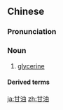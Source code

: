 ==Chinese==
{{zh-forms}}
{{wikipedia|lang=zh}}

===Pronunciation===
{{zh-pron
|m=gānyóu
|c=gam1 jau4
|mn=kam-iû
|cat=n
}}

===Noun===
{{zh-noun}}

# {{lb|zh|chemistry}} [[glycerine]]

====Derived terms====
{{zh-der|硝化甘油}}

[[ja:甘油]]
[[zh:甘油]]
